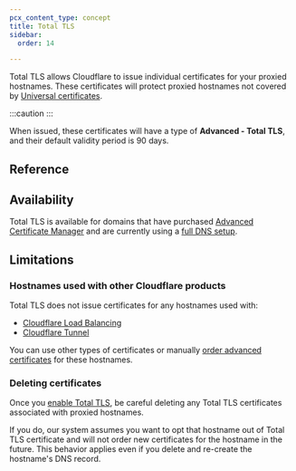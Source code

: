 ```yaml
---
pcx_content_type: concept
title: Total TLS
sidebar:
  order: 14

---
```



Total TLS allows Cloudflare to issue individual certificates for your proxied hostnames. These certificates will protect proxied hostnames not covered by [Universal certificates](/ssl/edge-certificates/universal-ssl/).

:::caution
 <Render file="total-tls-character-limitation" /> 
:::

When issued, these certificates will have a type of **Advanced - Total TLS**, and their default validity period is 90 days.

## Reference

<DirectoryListing />

## Availability

Total TLS is available for domains that have purchased [Advanced Certificate Manager](/ssl/edge-certificates/advanced-certificate-manager/) and are currently using a [full DNS setup](/dns/zone-setups/full-setup/).

## Limitations

### Hostnames used with other Cloudflare products

Total TLS does not issue certificates for any hostnames used with:

* [Cloudflare Load Balancing](/load-balancing/)
* [Cloudflare Tunnel](/cloudflare-one/connections/connect-networks/routing-to-tunnel/)

You can use other types of certificates or manually [order advanced certificates](/ssl/edge-certificates/advanced-certificate-manager/manage-certificates/#create-a-certificate) for these hostnames.

### Deleting certificates

Once you [enable Total TLS](/ssl/edge-certificates/additional-options/total-tls/enable/), be careful deleting any Total TLS certificates associated with proxied hostnames.

If you do, our system assumes you want to opt that hostname out of Total TLS certificate and will not order new certificates for the hostname in the future. This behavior applies even if you delete and re-create the hostname's DNS record.
